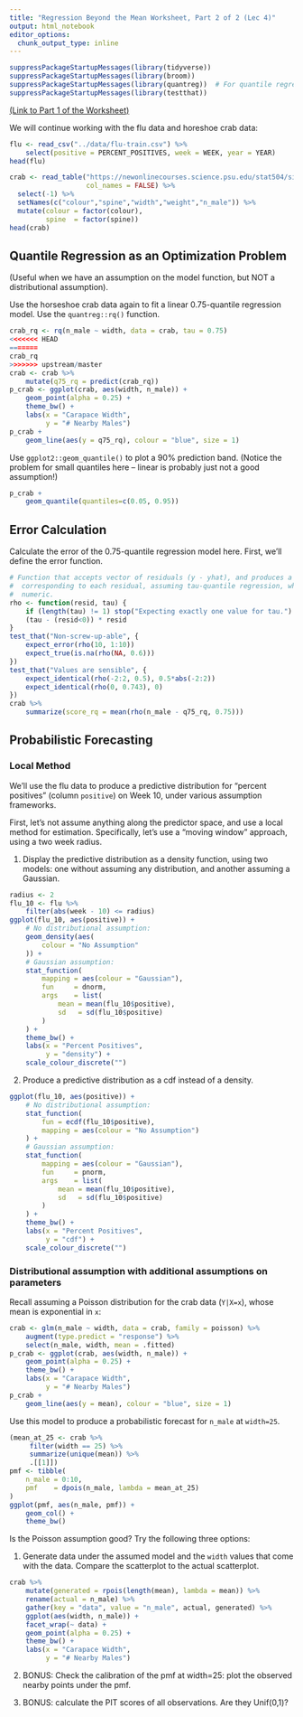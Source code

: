 ```yaml
---
title: "Regression Beyond the Mean Worksheet, Part 2 of 2 (Lec 4)"
output: html_notebook
editor_options: 
  chunk_output_type: inline
---
```


```r
suppressPackageStartupMessages(library(tidyverse))
suppressPackageStartupMessages(library(broom))
suppressPackageStartupMessages(library(quantreg))  # For quantile regression
suppressPackageStartupMessages(library(testthat))
```

[(Link to Part 1 of the Worksheet)](https://ubc-mds.github.io/DSCI_562/lec3/worksheet.nb.html)

We will continue working with the flu data and horeshoe crab data:

```r
flu <- read_csv("../data/flu-train.csv") %>% 
    select(positive = PERCENT_POSITIVES, week = WEEK, year = YEAR)
head(flu)
```
```r
crab <- read_table("https://newonlinecourses.science.psu.edu/stat504/sites/onlinecourses.science.psu.edu.stat504/files/lesson07/crab/index.txt", 
				   col_names = FALSE) %>% 
  select(-1) %>% 
  setNames(c("colour","spine","width","weight","n_male")) %>% 
  mutate(colour = factor(colour),
         spine  = factor(spine))
head(crab)
```

## Quantile Regression as an Optimization Problem

(Useful when we have an assumption on the model function, but NOT a distributional assumption).

Use the horseshoe crab data again to fit a linear 0.75-quantile regression model. Use the `quantreg::rq()` function.

```r
crab_rq <- rq(n_male ~ width, data = crab, tau = 0.75)
<<<<<<< HEAD
=======
crab_rq
>>>>>>> upstream/master
crab <- crab %>% 
    mutate(q75_rq = predict(crab_rq))
p_crab <- ggplot(crab, aes(width, n_male)) +
    geom_point(alpha = 0.25) +
    theme_bw() +
    labs(x = "Carapace Width", 
         y = "# Nearby Males")
p_crab +
    geom_line(aes(y = q75_rq), colour = "blue", size = 1)
```

Use `ggplot2::geom_quantile()` to plot a 90% prediction band. (Notice the problem for small quantiles here -- linear is probably just not a good assumption!)

```r
p_crab +
    geom_quantile(quantiles=c(0.05, 0.95))
```

## Error Calculation

Calculate the error of the 0.75-quantile regression model here. First, we'll define the error function.

```r
# Function that accepts vector of residuals (y - yhat), and produces a vector of scores
#  corresponding to each residual, assuming tau-quantile regression, where tau is a single
#  numeric.
rho <- function(resid, tau) {
    if (length(tau) != 1) stop("Expecting exactly one value for tau.")
    (tau - (resid<0)) * resid
}
test_that("Non-screw-up-able", {
    expect_error(rho(10, 1:10))
    expect_true(is.na(rho(NA, 0.6)))
})
test_that("Values are sensible", {
    expect_identical(rho(-2:2, 0.5), 0.5*abs(-2:2))
    expect_identical(rho(0, 0.743), 0)
})
crab %>% 
    summarize(score_rq = mean(rho(n_male - q75_rq, 0.75)))
```

## Probabilistic Forecasting

### Local Method

We'll use the flu data to produce a predictive distribution for "percent positives" (column `positive`) on Week 10, under various assumption frameworks.

First, let's not assume anything along the predictor space, and use a local method for estimation. Specifically, let's use a "moving window" approach, using a two week radius.

1. Display the predictive distribution as a density function, using two models: one without assuming any distribution, and another assuming a Gaussian.

```r
radius <- 2
flu_10 <- flu %>% 
    filter(abs(week - 10) <= radius)
ggplot(flu_10, aes(positive)) +
    # No distributional assumption:
    geom_density(aes(
        colour = "No Assumption"
    )) +  
    # Gaussian assumption:
    stat_function(
        mapping = aes(colour = "Gaussian"),
        fun     = dnorm,
        args    = list(
            mean = mean(flu_10$positive),
            sd   = sd(flu_10$positive)
        )
    ) + 
    theme_bw() +
    labs(x = "Percent Positives",
         y = "density") +
	scale_colour_discrete("")
```

2. Produce a predictive distribution as a cdf instead of a density.

```r
ggplot(flu_10, aes(positive)) +
    # No distributional assumption:
    stat_function(
        fun = ecdf(flu_10$positive), 
        mapping = aes(colour = "No Assumption")
    ) +  
    # Gaussian assumption:
    stat_function(
        mapping = aes(colour = "Gaussian"),
        fun     = pnorm,
        args    = list(
            mean = mean(flu_10$positive),
            sd   = sd(flu_10$positive)
        )
    ) +
    theme_bw() +
    labs(x = "Percent Positives",
         y = "cdf") +
	scale_colour_discrete("")
```

### Distributional assumption with additional assumptions on parameters

Recall assuming a Poisson distribution for the crab data (`Y|X=x`), whose mean is exponential in `x`:

```r
crab <- glm(n_male ~ width, data = crab, family = poisson) %>% 
    augment(type.predict = "response") %>% 
    select(n_male, width, mean = .fitted)
p_crab <- ggplot(crab, aes(width, n_male)) +
    geom_point(alpha = 0.25) +
    theme_bw() +
    labs(x = "Carapace Width", 
         y = "# Nearby Males")
p_crab +
    geom_line(aes(y = mean), colour = "blue", size = 1)
```

Use this model to produce a probabilistic forecast for `n_male` at `width=25`.

```r
(mean_at_25 <- crab %>% 
     filter(width == 25) %>% 
     summarize(unique(mean)) %>% 
     .[[1]])
pmf <- tibble(
    n_male = 0:10,
    pmf    = dpois(n_male, lambda = mean_at_25)
)
ggplot(pmf, aes(n_male, pmf)) +
    geom_col() +
    theme_bw()
```

Is the Poisson assumption good? Try the following three options:

1. Generate data under the assumed model and the `width` values that come with the data. Compare the scatterplot to the actual scatterplot.

```r
crab %>% 
    mutate(generated = rpois(length(mean), lambda = mean)) %>% 
    rename(actual = n_male) %>% 
    gather(key = "data", value = "n_male", actual, generated) %>%
    ggplot(aes(width, n_male)) +
    facet_wrap(~ data) +
    geom_point(alpha = 0.25) +
    theme_bw() +
    labs(x = "Carapace Width",
         y = "# Nearby Males")
```

2. BONUS: Check the calibration of the pmf at width=25: plot the observed nearby points under the pmf.

3. BONUS: calculate the PIT scores of all observations. Are they Unif(0,1)?
